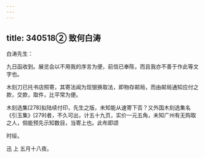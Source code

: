 ```yaml
---
---
---
```

title: 340518② 致何白涛
---




白涛先生：

九日函收到。展览会以不用我的序言为便，前信已奉陈，而且我亦不善于作此等文字也。

木刻刀已托书店照寄，其寄法闻为现银换取法，即物存邮局，而由邮局通知应付之款，交款，取件，比平常为便。

木刻选集[278]拟陆续付印，先生之版，未知能从速寄下否？又外国木刻选集名《引玉集》[279]者，不久可出，计五十九页，实价一元五角，未知广州有无购取之人，倘能预先示知数目，当寄上也。此布即颂

时绥。

迅 上 五月十八夜。